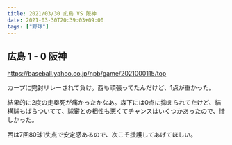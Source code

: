 ```yaml
---
title: 2021/03/30 広島 VS 阪神
date: 2021-03-30T20:39:03+09:00
tags: ["野球"]
---
```


## 広島 1 - 0 阪神

https://baseball.yahoo.co.jp/npb/game/2021000115/top

カープに完封リレーされて負け。西も頑張ってたんだけど、1点が重かった。

結果的に2度の走塁死が痛かったかなあ。森下には0点に抑えられてたけど、結構球もばらついてて、球審との相性も悪くてチャンスはいくつかあったので、惜しかった。

西は7回80球1失点で安定感あるので、次こそ援護してあげてほしい。

